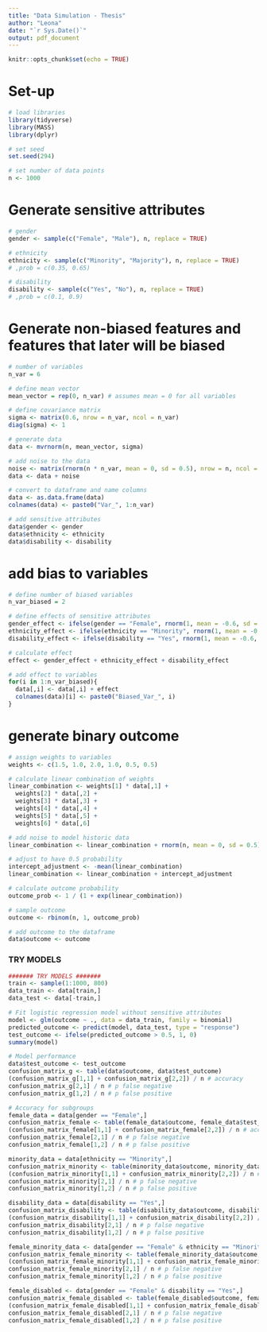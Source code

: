 ```yaml
---
title: "Data Simulation - Thesis"
author: "Leona"
date: "`r Sys.Date()`"
output: pdf_document
---
```


```r
knitr::opts_chunk$set(echo = TRUE)
```

# Set-up
```r
# load libraries 
library(tidyverse)
library(MASS)
library(dplyr)

# set seed 
set.seed(294)

# set number of data points
n <- 1000
```

# Generate sensitive attributes
```r
# gender
gender <- sample(c("Female", "Male"), n, replace = TRUE)

# ethnicity
ethnicity <- sample(c("Minority", "Majority"), n, replace = TRUE)
# ,prob = c(0.35, 0.65)

# disability
disability <- sample(c("Yes", "No"), n, replace = TRUE)
# ,prob = c(0.1, 0.9)
```

# Generate non-biased features and features that later will be biased
```r
# number of variables 
n_var = 6

# define mean vector
mean_vector = rep(0, n_var) # assumes mean = 0 for all variables

# define covariance matrix
sigma <- matrix(0.6, nrow = n_var, ncol = n_var)
diag(sigma) <- 1

# generate data
data <- mvrnorm(n, mean_vector, sigma)

# add noise to the data
noise <- matrix(rnorm(n * n_var, mean = 0, sd = 0.5), nrow = n, ncol = n_var)
data <- data + noise

# convert to dataframe and name columns
data <- as.data.frame(data)
colnames(data) <- paste0("Var_", 1:n_var)

# add sensitive attributes
data$gender <- gender
data$ethnicity <- ethnicity
data$disability <- disability
```

# add bias to variables
```r
# define number of biased variables
n_var_biased = 2

# define effects of sensitive attributes
gender_effect <- ifelse(gender == "Female", rnorm(1, mean = -0.6, sd = 0.2), 0)
ethnicity_effect <- ifelse(ethnicity == "Minority", rnorm(1, mean = -0.6, sd = 0.2), 0)
disability_effect <- ifelse(disability == "Yes", rnorm(1, mean = -0.6, sd = 0.2), 0)

# calculate effect 
effect <- gender_effect + ethnicity_effect + disability_effect

# add effect to variables
for(i in 1:n_var_biased){
  data[,i] <- data[,i] + effect
  colnames(data)[i] <- paste0("Biased_Var_", i)
}
```

# generate binary outcome
```r
# assign weights to variables
weights <- c(1.5, 1.0, 2.0, 1.0, 0.5, 0.5)

# calculate linear combination of weights 
linear_combination <- weights[1] * data[,1] +
  weights[2] * data[,2] +
  weights[3] * data[,3] +
  weights[4] * data[,4] +
  weights[5] * data[,5] + 
  weights[6] * data[,6]

# add noise to model historic data
linear_combination <- linear_combination + rnorm(n, mean = 0, sd = 0.5)

# adjust to have 0.5 probability 
intercept_adjustment <- -mean(linear_combination)
linear_combination <- linear_combination + intercept_adjustment

# calculate outcome probability
outcome_prob <- 1 / (1 + exp(linear_combination))

# sample outcome
outcome <- rbinom(n, 1, outcome_prob)

# add outcome to the dataframe
data$outcome <- outcome
```

### TRY MODELS ###
```r
####### TRY MODELS #######
train <- sample(1:1000, 800)
data_train <- data[train,]
data_test <- data[-train,]

# Fit logistic regression model without sensitive attributes
model <- glm(outcome ~ ., data = data_train, family = binomial)
predicted_outcome <- predict(model, data_test, type = "response")
test_outcome <- ifelse(predicted_outcome > 0.5, 1, 0)
summary(model)

# Model performance
data$test_outcome <- test_outcome
confusion_matrix_g <- table(data$outcome, data$test_outcome)
(confusion_matrix_g[1,1] + confusion_matrix_g[2,2]) / n # accuracy
confusion_matrix_g[2,1] / n # p false negative
confusion_matrix_g[1,2] / n # p false positive

# Accuracy for subgroups
female_data = data[gender == "Female",]
confusion_matrix_female <- table(female_data$outcome, female_data$test_outcome)
(confusion_matrix_female[1,1] + confusion_matrix_female[2,2]) / n # accuracy
confusion_matrix_female[2,1] / n # p false negative
confusion_matrix_female[1,2] / n # p false positive

minority_data = data[ethnicity == "Minority",]
confusion_matrix_minority <- table(minority_data$outcome, minority_data$test_outcome)
(confusion_matrix_minority[1,1] + confusion_matrix_minority[2,2]) / n # accuracy
confusion_matrix_minority[2,1] / n # p false negative
confusion_matrix_minority[1,2] / n # p false positive

disability_data = data[disability == "Yes",]
confusion_matrix_disability <- table(disability_data$outcome, disability_data$test_outcome)
(confusion_matrix_disability[1,1] + confusion_matrix_disability[2,2]) / n # accuracy
confusion_matrix_disability[2,1] / n # p false negative
confusion_matrix_disability[1,2] / n # p false positive

female_minority_data <- data[gender == "Female" & ethnicity == "Minority",]
confusion_matrix_female_minority <- table(female_minority_data$outcome, female_minority_data$test_outcome)
(confusion_matrix_female_minority[1,1] + confusion_matrix_female_minority[2,2]) / n # accuracy
confusion_matrix_female_minority[2,1] / n # p false negative
confusion_matrix_female_minority[1,2] / n # p false positive

female_disabled <- data[gender == "Female" & disability == "Yes",]
confusion_matrix_female_disabled <- table(female_disabled$outcome, female_disabled$test_outcome)
(confusion_matrix_female_disabled[1,1] + confusion_matrix_female_disabled[2,2]) / n # accuracy
confusion_matrix_female_disabled[2,1] / n # p false negative
confusion_matrix_female_disabled[1,2] / n # p false positive
```

